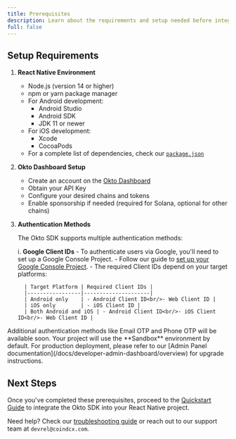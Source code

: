 ```yaml
---
title: Prerequisites
description: Learn about the requirements and setup needed before integrating the Okto SDK into your React Native app.
full: false
---
```



## Setup Requirements

1. **React Native Environment**
   - Node.js (version 14 or higher)
   - npm or yarn package manager
   - For Android development:
     - Android Studio
     - Android SDK
     - JDK 11 or newer
   - For iOS development:
     - Xcode
     - CocoaPods
   - For a complete list of dependencies, check our [`package.json`](https://github.com/okto-hq/okto-sdkv2-react-native-template-app)

2. **Okto Dashboard Setup**
   - Create an account on the [Okto Dashboard](https://dashboard.okto.tech/login)
   - Obtain your API Key
   - Configure your desired chains and tokens
   - Enable sponsorship if needed (required for Solana, optional for other chains)

3. **Authentication Methods**

   The Okto SDK supports multiple authentication methods:

      i. **Google Client IDs**
         - To authenticate users via Google, you'll need to set up a Google Console Project.
         - Follow our guide to [set up your Google Console Project](/docs/react-native-sdk/authenticate-users/google-oauth/google-console-setup-android).
         - The required Client IDs depend on your target platforms:

         | Target Platform | Required Client IDs |
         |-----------------|---------------------|
         | Android only    | - Android Client ID<br/>- Web Client ID |
         | iOS only        | - iOS Client ID |
         | Both Android and iOS | - Android Client ID<br/>- iOS Client ID<br/>- Web Client ID |

<Callout type="info">
Additional authentication methods like Email OTP and Phone OTP will be available soon.
</Callout>

<Callout title="Environment Configuration">
Your project will use the **Sandbox** environment by default. For production deployment, please refer to our [Admin Panel documentation](/docs/developer-admin-dashboard/overview) for upgrade instructions.
</Callout>

## Next Steps

Once you've completed these prerequisites, proceed to the [Quickstart Guide](/docs/react-native-sdk/getting-started/quickstart) to integrate the Okto SDK into your React Native project.

Need help? Check our [troubleshooting guide](/docs/react-native-sdk/troubleshooting/troubleshooting) or reach out to our support team at `devrel@coindcx.com`.






